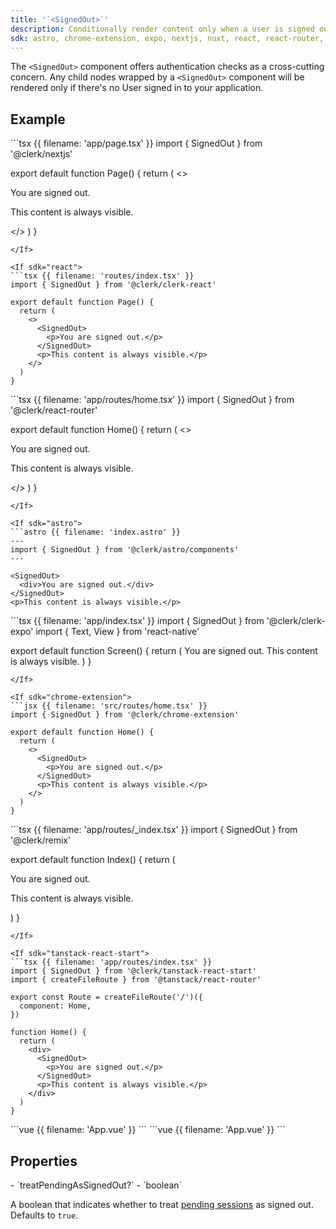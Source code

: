 ```yaml
---
title: '`<SignedOut>`'
description: Conditionally render content only when a user is signed out.
sdk: astro, chrome-extension, expo, nextjs, nuxt, react, react-router, remix, tanstack-react-start, vue
---
```


The `<SignedOut>` component offers authentication checks as a cross-cutting concern. Any child nodes wrapped by a `<SignedOut>` component will be rendered only if there's no User signed in to your application.

## Example

<If sdk="nextjs">
  ```tsx {{ filename: 'app/page.tsx' }}
  import { SignedOut } from '@clerk/nextjs'

  export default function Page() {
    return (
      <>
        <SignedOut>
          <div>You are signed out.</div>
        </SignedOut>
        <p>This content is always visible.</p>
      </>
    )
  }
  ```
</If>

<If sdk="react">
  ```tsx {{ filename: 'routes/index.tsx' }}
  import { SignedOut } from '@clerk/clerk-react'

  export default function Page() {
    return (
      <>
        <SignedOut>
          <p>You are signed out.</p>
        </SignedOut>
        <p>This content is always visible.</p>
      </>
    )
  }
  ```
</If>

<If sdk="react-router">
  ```tsx {{ filename: 'app/routes/home.tsx' }}
  import { SignedOut } from '@clerk/react-router'

  export default function Home() {
    return (
      <>
        <SignedOut>
          <p>You are signed out.</p>
        </SignedOut>
        <p>This content is always visible.</p>
      </>
    )
  }
  ```
</If>

<If sdk="astro">
  ```astro {{ filename: 'index.astro' }}
  ---
  import { SignedOut } from '@clerk/astro/components'
  ---

  <SignedOut>
    <div>You are signed out.</div>
  </SignedOut>
  <p>This content is always visible.</p>
  ```
</If>

<If sdk="expo">
  ```tsx {{ filename: 'app/index.tsx' }}
  import { SignedOut } from '@clerk/clerk-expo'
  import { Text, View } from 'react-native'

  export default function Screen() {
    return (
      <View>
        <SignedOut>
          <Text>You are signed out.</Text>
        </SignedOut>
        <Text>This content is always visible.</Text>
      </View>
    )
  }
  ```
</If>

<If sdk="chrome-extension">
  ```jsx {{ filename: 'src/routes/home.tsx' }}
  import { SignedOut } from '@clerk/chrome-extension'

  export default function Home() {
    return (
      <>
        <SignedOut>
          <p>You are signed out.</p>
        </SignedOut>
        <p>This content is always visible.</p>
      </>
    )
  }
  ```
</If>

<If sdk="remix">
  ```tsx {{ filename: 'app/routes/_index.tsx' }}
  import { SignedOut } from '@clerk/remix'

  export default function Index() {
    return (
      <div>
        <SignedOut>
          <p>You are signed out.</p>
        </SignedOut>
        <p>This content is always visible.</p>
      </div>
    )
  }
  ```
</If>

<If sdk="tanstack-react-start">
  ```tsx {{ filename: 'app/routes/index.tsx' }}
  import { SignedOut } from '@clerk/tanstack-react-start'
  import { createFileRoute } from '@tanstack/react-router'

  export const Route = createFileRoute('/')({
    component: Home,
  })

  function Home() {
    return (
      <div>
        <SignedOut>
          <p>You are signed out.</p>
        </SignedOut>
        <p>This content is always visible.</p>
      </div>
    )
  }
  ```
</If>

<If sdk="vue">
  ```vue {{ filename: 'App.vue' }}
  <script setup lang="ts">
  import { SignedOut } from '@clerk/vue'
  </script>

  <template>
    <SignedOut>
      <div>You are signed out.</div>
    </SignedOut>
    <p>This content is always visible.</p>
  </template>
  ```
</If>

<If sdk="nuxt">
  ```vue {{ filename: 'App.vue' }}
  <script setup lang="ts">
  // Components are automatically imported
  </script>

  <template>
    <SignedOut>
      <div>You are signed out.</div>
    </SignedOut>
    <p>This content is always visible.</p>
  </template>
  ```
</If>

## Properties

<Properties>
  - `treatPendingAsSignedOut?`
  - `boolean`

  A boolean that indicates whether to treat [pending sessions](/docs/reference/javascript/types/session-status#properties) as signed out. Defaults to `true`.
</Properties>
